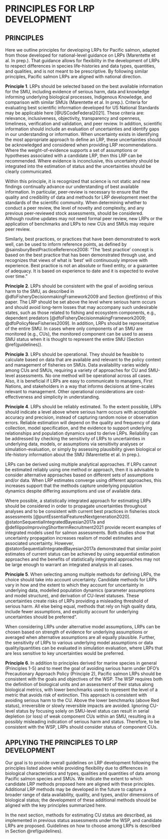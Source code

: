 # PRINCIPLES FOR LRP DEVELOPMENT {#principles}



\begin{tcolorbox}[sharp corners, boxrule=0.2mm]
\subsection*{Key Points:}
\begin{itemize}
\item Principles for identifying Pacific salmon LRPs are adapted from national guidance on LRPs.%, as:
\item \textbf{Principle 1.} LRPs should be selected based on the best available information. 
\item \textbf{Principle 2.} LRPs should be consistent with the goal of avoiding serious harm. 
\item \textbf{Principle 3.} LRPs should be operational, i.e., feasible to calculate and relevant to policy and management.
\item \textbf{Principle 4.} LRPs should be reliably estimable. 
\item \textbf{Principle 5.} When selecting among multiple methods for determining LRPs, the choice should take into account uncertainty. 
\item \textbf{Principle 6.} Pacific salmon LRPs should be consistent with the goals and objectives of the WSP.
\item These principles are intended to guide our approach for developing Pacific salmon LRPs while providing flexibility due to differences in local biological characteristics, data qualities and data quantities, among salmon species and stocks. 
\end{itemize}
\end{tcolorbox}

## PRINCIPLES

Here we outline principles for developing LRPs for Pacific salmon, adapted from those developed for national-level guidance on LRPs (Marentette et al. In prep.). That guidance allows for flexibility in the development of LRPs to respect differences in species life-histories and data types, quantities, and qualities, and is not meant to be prescriptive. By following similar principles, Pacific salmon LRPs are aligned with national direction. 



**Principle 1**. LRPs should be selected based on the best available information for the SMU, including evidence of serious harm, data and knowledge informing underlying biological processes, Indigenous Knowledge, and comparison with similar SMUs (Marentette et al. In prep.). Criteria for evaluating best scientific information developed for US National Standards may be applicable here [@USCodeFederal2021]. These criteria are: relevance, inclusiveness, objectivity, transparency and openness, timeliness, verification and validation, and peer review.  In addition, scientific information should include an evaluation of uncertainties and identify gaps in our understanding or information. When uncertainty exists in identifying the most appropriate approach to define an LRP, these uncertainties should be acknowledged and considered when providing LRP recommendations. Where the weight-of-evidence supports a set of assumptions or hypotheses associated with a candidate LRP, then this LRP can be recommended. Where evidence is inconclusive, this uncertainty should be integrated into the estimation of status and the uncertainties should be clearly communicated.

Within this principle, it is recognized that science is not static and new findings continually advance our understanding of best available information. In particular, peer-review is necessary to ensure that the quality and credibility of data and methods for LRP development meet the standards of the scientific community. When determining whether to conduct a peer review, the level of novelty and complexity, and any previous peer-reviewed stock assessments, should be considered. Although routine updates may not need formal peer review, new LRPs or the application of benchmarks and LRPs to new CUs and SMUs may require peer review.  

Similarly, best practices, or practices that have been demonstrated to work well, can be used to inform reference points, as defined by @sainsburyBestPracticeReference2008: "The ‘best practice’ concept is based on the best practice that has been demonstrated through use, and recognizes that views of what is ‘best’ will continuously improve with experience. Best practice is not an absolute or fixed entity, or a guarantee of adequacy. It is based on experience to date and it is expected to evolve over time."


**Principle 2**. LRPs should be consistent with the goal of avoiding serious harm to the SMU, as described in @dfoFisheryDecisionmakingFramework2009 and Section \@ref(intro) of this paper. The LRP should be set above the level where serious harm occurs and should avoid long-term losses that may accompany such undesirable states, such as those related to fishing and ecosystem components, e.g., dependent predators [@dfoFisheryDecisionmakingFramework2009; @dfoPolicyNewFisheries2009]. In addition, LRPs should be representative of the entire SMU.  In cases where only components of an SMU are monitored (e.g., CUs), the monitored component can be used to assess SMU status when it is thought to represent the entire SMU (Section \@ref(guidelines)). 


<!--Marentette et al Principle 2:
2.1	Indicators and LRPs should be at minimum conceptually linked to one or more interpretations of serious harm such as impaired recruitment, productivity, resilience or ability to recover from perturbation.  
2.2	Indicators and LRPs should be representative of the entire stock.
2.3	Indicators should generally be proportional to the stock attributes they are intended to represent.
"Under a default assumption that loss of stock structure is serious harm and is to be avoided, the configuration of indicator(s) chosen should typically be representative of the entire “stock.” This could include scenarios where representative or index subcomponents are monitored or combined in various ways to represent the entire “stock.” Indicators should also proportionality with stock attributes they are intended to measure (e.g., CPUE should be an acceptable proxy for stock size), particularly when management measures respond but the relative importance of these characteristics in driving the choice of indicator may be context-dependent"-->
<!--CH: collapse this principle  into principles 1 and 2 based on discussions with NHQ 14 Jan 2022-->

<!--CH to consider further emphasizing possibility of using TK for identifying LRPs in other places in this WP?-->

**Principle 3**. LRPs should be operational. They should be feasible to calculate based on data that are available and relevant to the policy context and management of fisheries on SMUs. <!--KH: do you need to say 'management of fisheries on SMUs', or can it just be 'management' more broadly?? Not sure. I'm leaing towards keeping as fisheries for now.--> Data availability varies widely among CUs and SMUs, requiring a variety of approaches for CU and SMU-level assessments. No one method will be operational across all cases.  Also, it is beneficial if LRPs are easy to communicate to managers, First Nations, and stakeholders in a way that informs decisions at time-scales relevant to management. Other operational considerations are cost-effectiveness and simplicity in understanding. 

<!-- CW: How is this different from the previous principle, "based on best available information" I suggest we leave this principle with just the relevant to the policy and easy to communicate (although I think that "easy" is debatable, I would not say that Sgen and SPR40 are easy to communicate, I don't think most people understand them, but they can be used to inform decisions) 
CH: this idea of 'feasible to calculate' came from Julie's recap at the TESA workshop where she mentioned how participants interpreted 'operational'. I'd prefer to leave in for now, but can take out in a later draft.
-->

<!--CH consider Marentette et al.: 

"3.1	At minimum, indicators and LRPs should be feasible to estimate on time scales relevant for management.
3.2	Consider what indicators are most useful for harvest strategies.
3.3	While status relative to the LRP triggers the need for a rebuilding plan, reference points in general do not need to be operational control points in harvest control rules.
3.4	Consider how often LRP estimates will be updated.
3.5	Consider how advice on stock status will be given.
3.6	While there is no universal choice, weigh benefits and challenges of less common indicators and LRPs.
LRPs are part of harvest strategies and success in achieving an objective to avoid serious harm to the stock (and more broadly, the sustainability of the fishery) will depend on other elements such as target harvest rates, tolerable risks of breaching limits and over timeframes risks are considered, not just the LRP.
At minimum, indicators, LRPs and therefore status should be feasible to measure or estimate. Other operational reasons to consider indicators, LRPs or status metrics may be: cost-effectiveness (impacting the ease and frequency of estimating stock status), communicability (affecting the ease of understanding), simplicity, the role that LRPs or stock status may play in HCRs or triggering the need for a rebuilding plan, or the need to estimate stock status to evaluate either trends over time or performance of management measures. These reasons are not mutually exclusive, and the relative priority of reasons that make a choice of indicator, LRP or metric of status “operationally useful” will be context-dependent, both within or across traditional versus procedural paradigms."
-->

**Principle 4**. LRPs should be reliably estimated. To the extent possible, LRPs should indicate a level above where serious harm occurs with acceptable accuracy and precision, instead of capturing random noise or observation errors. Reliable estimation will depend on the quality and frequency of data collection, model specification, and the evidence to support underlying relationships and population dynamics used to derive LRPs. Reliability can be addressed by checking the sensitivity of LRPs to uncertainties in underlying data, models, or assumptions via sensitivity analyses or simulation-evaluation, or simply by assessing plausibility given biological or life-history information about the SMU (Marentette et al. In prep.).

LRPs can be derived using multiple analytical approaches. If LRPs cannot be estimated reliably using one method or approach, then it is advisable to consider alternative approaches based on different sets of assumptions and/or data. When LRP estimates converge using different approaches, this increases support that the methods capture underlying population dynamics despite differing assumptions and use of available data.

<!--RE: pgh below
CW: 'statistically integrated' or sequential Bayes? i.e. sampling from posterior. 
CH: I think the point of Staton et al. 2017 is that for salmon, statistical integration wasn't always essential and the standard sequential approach may be sufficient in many cases (though underestimating uncertainty). I don't think they necessarily recommended Bayes over frequentest. For the watershed-area model, I used TMB, but draw random draws from 95%CI of SREP to get uncertainties in benchmarks. We used TMB to minimize estimation time as we thought we would be running simulation evaluations.  So, I'd prefer not to include recommendation on Bayes vs Freq analyses. However, instead of recommending integrated analyses always,  we could recommend that it be considered. 
ÇW: agreed. --> 

Where possible, a statistically integrated approach for estimating LRPs should be considered in order to propagate uncertainties throughout analyses and to be consistent with current best practices in fisheries stock assessments [@puntEssentialFeaturesNextgeneration2020]. @statonSequentialIntegratedBayesian2017a and @defilippoImprovingShorttermRecruitment2021 provide recent examples of integrated models used for salmon assessments. Both studies show that uncertainty propagation increases realism of model estimates and associated uncertainty. However, @statonSequentialIntegratedBayesian2017a demonstrated that similar point estimates of current status can be achieved by using sequential estimation approaches and the benefits of statistically integrated approaches may not be large enough to warrant an integrated analysis in all cases. 


<!--CH: consider Marentette et al: 
"4.1	Check for consistency and robustness of estimates to uncertainties.
4.2	Consider whether estimates are plausible given other information about the stock.
4.3	Consider using historical or empirical proxies if direct estimates are unreliable.
4.4	Consider the quality of input data.
4.5	Consider smoothing to address inter-annual variability.
4.6	Consider simulation testing of estimability.
Reliable estimation of limit reference points or stock status metrics can mean acceptable consistency, accuracy or precision of estimates (i.e., acceptably low variance or low bias),  and robustness to a range of possible uncertainties (assumptions, stock scale, data points and/or model structure). Reliability of reference points or status may also depend on reliable and consistent data collection. Reliability may be evaluated by examining uncertainty in estimates, sensitivity tests, evaluating the reasonableness of assumptions, simulation testing and/or by comparison to other similar stocks.
"
-->

**Principle 5**. When selecting among multiple methods for defining LRPs, the choice should take into account uncertainty<!-- CW: Risk or uncertainty? I think of risk as associated with FM and objectives. i.e. prob of achieving something. LW: Ya I'm not sure on risk vs. uncertainty here. I understand the intent of accounting for uncertainty in data/assumptions. At the same time when I think of risk I think of probability*magnitude of something happening, e.g., risk of climate change impacts on productivity. Uncertainty/assumptions in data and methods result in a risk of an LRP not being set above the point where serious harm occurs. Also, I think of setting an LRP at a certain probability of the SMU not reaching the point of serious harm (as mentioned in Ch 1 and in Kronlund et al. 2018). Is what we're trying to get at here that selection of methods should be precautionary, as in http://publications.gc.ca/collections/Collection/CP22-70-2003E.pdf ?  -->. Candidate methods for LRPs vary in how and the extent to which they account for uncertainty in underlying data, modelled population dynamics (parameter assumptions and model structure), and derivation of CU-level statuses. These uncertainties create risks of LRPs providing a misleading threshold of serious harm. All else being equal, methods that rely on high quality data, include fewer assumptions, and explicitly account for underlying uncertainties should be preferred"<!-- KH: not clear on the remainder of this sentence, so suggest removing ".., and explicitly account for underlying uncertainties should be preferred". CH. I think a comma after high-qulaity data was missing before which changed the meaning of the sentence. I've kept the last phrase in, with the new comma.-->. 

When considering LRPs under alternative model assumptions, LRPs can be chosen based on strength of evidence for underlying assumptions or averaged when alternative assumptions are all equally plausible. Further, the sensitivity of LRPs to various underlying model assumptions or data quality/quantities can be evaluated in simulation evaluation, where LRPs that are less sensitive to key uncertainties would be preferred.


<!--CH: This principle supports use of ppn-based LRPs over aggregate abundance-based LRPs (b/c of uncertain assumptions in LR), with some justification for considering aggregate abundance-based LRPs that are statistically integrated so account of uncertainty in CU benchmarks. I have added to chapter on guidelines  -->

<!--CH: from Marentette et al:
Principle 5: When selecting from multiple alternatives, the choice of stock status indicators and LRPs should take into account risk.
5.1	If working with fixed values?, consider averaging among plausible alternatives.
5.2	Consider the highest of several plausible alternatives.
5.3	Evaluate plausible LRPs with simulation.

-->


**Principle 6**.  In addition to principles derived for marine species in general (Principles 1-5) and to meet the goal of avoiding serious harm under DFO's Precautionary Approach Policy (Principle 2), Pacific salmon LRPs should be consistent with the goals and objectives of the WSP. The WSP requires both the definition of biological units and an assessment of their status along biological metrics, with lower benchmarks used to represent the level of a metric that avoids risk of extinction. This approach is consistent with avoiding serious harm to the CU. Above the lower benchmarks (above Red status), irreversible or slowly reversible impacts are avoided.  Ignoring CU-level status by focusing solely on SMU-level status can result in serial depletion (or loss) of weak component CUs within an SMU, resulting in a possibly misleading indication of serious harm and status. Therefore, to be consistent with the WSP, LRPs should consider status of component CUs.

## APPLYING THE PRINCIPLES TO LRP DEVELOPMENT

Our goal is to provide overall guidelines on LRP development following the principles listed above while providing flexibility due to differences in biological characteristics and types, qualities and quantities of data among Pacific salmon species and SMUs. We indicate the extent to which candidate LRP methods proposed here are aligned with these principles. <!--KH: can you be more specific on how / where we demonstrate this? - or, would it be more correct to say "We demonstrate the application of candidate LRP methods that are aligned with these principles? CH: I explain alignment to principles in the text of the next section. I think it's okay to leave as is, though I changed 'demonstrate' to 'indicate'--> Additional LRP methods may be developed in the future to capture a broader range of data availability, quality, and types, and/or dimensions of biological status; the development of these additional methods should be aligned with the key principles summarized here.


In the next section, methods for estimating CU status are described, as implemented in previous status assessments under the WSP, and candidate LRPs are proposed. Guidelines on how to choose among LRPs is described in Section \@ref(guidelines). 




